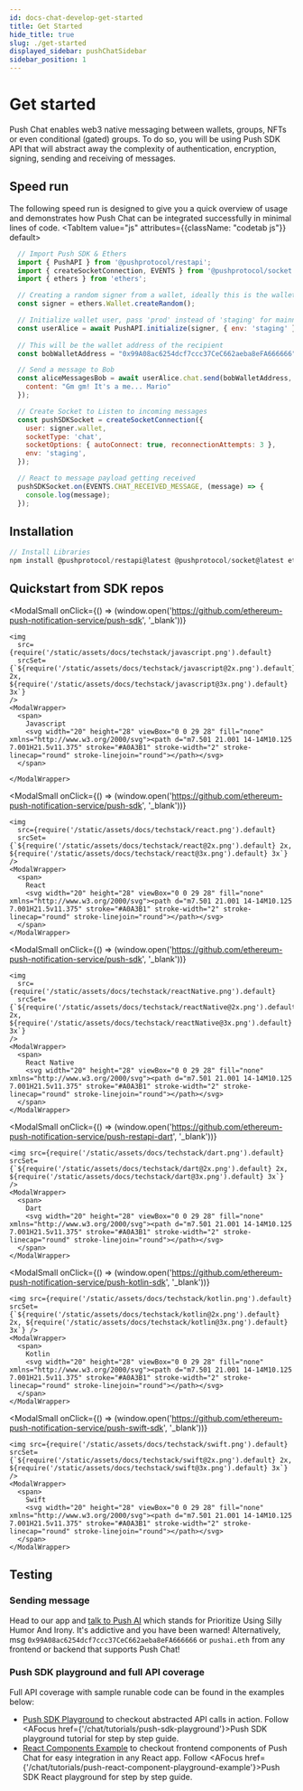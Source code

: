 ```yaml
---
id: docs-chat-develop-get-started
title: Get Started
hide_title: true
slug: ./get-started
displayed_sidebar: pushChatSidebar
sidebar_position: 1
---
```



# Get started
Push Chat enables web3 native messaging between wallets, groups, NFTs or even conditional (gated) groups. To do so, you will be using Push SDK API that will abstract away the complexity of authentication, encryption, signing, sending and receiving of messages. 

<head>
  <title>Start Building | Push Chat | Push Documentation</title>
</head>


## Speed run
The following speed run is designed to give you a quick overview of usage and demonstrates how Push Chat can be integrated successfully in minimal lines of code.
<Tabs className="codetabs" groupId="code-examples">
  <TabItem value="js" attributes={{className: "codetab js"}} default>
    

  ```js
    // Import Push SDK & Ethers
    import { PushAPI } from '@pushprotocol/restapi';
    import { createSocketConnection, EVENTS } from '@pushprotocol/socket';
    import { ethers } from 'ethers';

    // Creating a random signer from a wallet, ideally this is the wallet you will connect
    const signer = ethers.Wallet.createRandom();

    // Initialize wallet user, pass 'prod' instead of 'staging' for mainnet apps
    const userAlice = await PushAPI.initialize(signer, { env: 'staging' });
    
    // This will be the wallet address of the recipient 
    const bobWalletAddress = "0x99A08ac6254dcf7ccc37CeC662aeba8eFA666666";

    // Send a message to Bob
    const aliceMessagesBob = await userAlice.chat.send(bobWalletAddress, {
      content: "Gm gm! It's a me... Mario"
    });

    // Create Socket to Listen to incoming messages
    const pushSDKSocket = createSocketConnection({
      user: signer.wallet,
      socketType: 'chat',
      socketOptions: { autoConnect: true, reconnectionAttempts: 3 },
      env: 'staging',
    });

    // React to message payload getting received
    pushSDKSocket.on(EVENTS.CHAT_RECEIVED_MESSAGE, (message) => {
      console.log(message);
    });
  ```

  </TabItem>
</Tabs>

## Installation

<Tabs className="codetabs" groupId="code-examples">
  <TabItem value="js" attributes={{className: "codetab js"}} default>
    

  ```js
  // Install Libraries
  npm install @pushprotocol/restapi@latest @pushprotocol/socket@latest ethers@^5.7
  ```

  </TabItem>
</Tabs>

## Quickstart from SDK repos
<ModalContainer>

  <ModalSmall 
    onClick={() => (window.open('https://github.com/ethereum-push-notification-service/push-sdk', '_blank'))} 
  >
    <img 
      src={require('/static/assets/docs/techstack/javascript.png').default} 
      srcSet={`${require('/static/assets/docs/techstack/javascript@2x.png').default} 2x, ${require('/static/assets/docs/techstack/javascript@3x.png').default} 3x`} 
    />
    <ModalWrapper>
      <span>
        Javascript
        <svg width="20" height="28" viewBox="0 0 29 28" fill="none" xmlns="http://www.w3.org/2000/svg"><path d="m7.501 21.001 14-14M10.125 7.001H21.5v11.375" stroke="#A0A3B1" stroke-width="2" stroke-linecap="round" stroke-linejoin="round"></path></svg>
      </span>
      
    </ModalWrapper>
  </ModalSmall>

  <ModalSmall 
    onClick={() => (window.open('https://github.com/ethereum-push-notification-service/push-sdk', '_blank'))} 
  >
    <img
      src={require('/static/assets/docs/techstack/react.png').default} 
      srcSet={`${require('/static/assets/docs/techstack/react@2x.png').default} 2x, ${require('/static/assets/docs/techstack/react@3x.png').default} 3x`} 
    />
    <ModalWrapper>
      <span>
        React
        <svg width="20" height="28" viewBox="0 0 29 28" fill="none" xmlns="http://www.w3.org/2000/svg"><path d="m7.501 21.001 14-14M10.125 7.001H21.5v11.375" stroke="#A0A3B1" stroke-width="2" stroke-linecap="round" stroke-linejoin="round"></path></svg>
      </span>
    </ModalWrapper>
  </ModalSmall>

  <ModalSmall 
    onClick={() => (window.open('https://github.com/ethereum-push-notification-service/push-sdk', '_blank'))} 
  >
    <img 
      src={require('/static/assets/docs/techstack/reactNative.png').default} 
      srcSet={`${require('/static/assets/docs/techstack/reactNative@2x.png').default} 2x, ${require('/static/assets/docs/techstack/reactNative@3x.png').default} 3x`} 
    />
    <ModalWrapper>
      <span>
        React Native
        <svg width="20" height="28" viewBox="0 0 29 28" fill="none" xmlns="http://www.w3.org/2000/svg"><path d="m7.501 21.001 14-14M10.125 7.001H21.5v11.375" stroke="#A0A3B1" stroke-width="2" stroke-linecap="round" stroke-linejoin="round"></path></svg>
      </span>
    </ModalWrapper>
  </ModalSmall>

  <ModalSmall 
    onClick={() => (window.open('https://github.com/ethereum-push-notification-service/push-restapi-dart', '_blank'))} 
  >
    <img src={require('/static/assets/docs/techstack/dart.png').default} srcSet={`${require('/static/assets/docs/techstack/dart@2x.png').default} 2x, ${require('/static/assets/docs/techstack/dart@3x.png').default} 3x`} />
    <ModalWrapper>
      <span>
        Dart
        <svg width="20" height="28" viewBox="0 0 29 28" fill="none" xmlns="http://www.w3.org/2000/svg"><path d="m7.501 21.001 14-14M10.125 7.001H21.5v11.375" stroke="#A0A3B1" stroke-width="2" stroke-linecap="round" stroke-linejoin="round"></path></svg>
      </span>
    </ModalWrapper>
  </ModalSmall>

  <ModalSmall 
    onClick={() => (window.open('https://github.com/ethereum-push-notification-service/push-kotlin-sdk', '_blank'))} 
  >
    <img src={require('/static/assets/docs/techstack/kotlin.png').default} srcSet={`${require('/static/assets/docs/techstack/kotlin@2x.png').default} 2x, ${require('/static/assets/docs/techstack/kotlin@3x.png').default} 3x`} />
    <ModalWrapper>
      <span>
        Kotlin
        <svg width="20" height="28" viewBox="0 0 29 28" fill="none" xmlns="http://www.w3.org/2000/svg"><path d="m7.501 21.001 14-14M10.125 7.001H21.5v11.375" stroke="#A0A3B1" stroke-width="2" stroke-linecap="round" stroke-linejoin="round"></path></svg>
      </span>
    </ModalWrapper>
  </ModalSmall>

  <ModalSmall 
    onClick={() => (window.open('https://github.com/ethereum-push-notification-service/push-swift-sdk', '_blank'))} 
  >
    <img src={require('/static/assets/docs/techstack/swift.png').default} srcSet={`${require('/static/assets/docs/techstack/swift@2x.png').default} 2x, ${require('/static/assets/docs/techstack/swift@3x.png').default} 3x`} />
    <ModalWrapper>
      <span>
        Swift
        <svg width="20" height="28" viewBox="0 0 29 28" fill="none" xmlns="http://www.w3.org/2000/svg"><path d="m7.501 21.001 14-14M10.125 7.001H21.5v11.375" stroke="#A0A3B1" stroke-width="2" stroke-linecap="round" stroke-linejoin="round"></path></svg>
      </span>
    </ModalWrapper>
  </ModalSmall>

</ModalContainer>

## Testing
### Sending message
Head to our app and [talk to Push AI](https://app.push.org/chat/pushai.eth) which stands for Prioritize Using Silly Humor And Irony. It's addictive and you have been warned! 
Alternatively, msg `0x99A08ac6254dcf7ccc37CeC662aeba8eFA666666` or `pushai.eth` from any frontend or backend that supports Push Chat!

### Push SDK playground and full API coverage
Full API coverage with sample runable code can be found in the examples below:
- [Push SDK Playground](https://github.com/ethereum-push-notification-service/push-sdk/blob/main/packages/examples/sdk-backend-node/src/pushAPI/index.ts) to checkout abstracted API calls in action. Follow <AFocus href={'/chat/tutorials/push-sdk-playground'}>Push SDK playground tutorial</AFocus> for step by step guide.
- [React Components Example](https://github.com/ethereum-push-notification-service/push-sdk/tree/main/packages/examples/sdk-frontend-react) to checkout frontend components of Push Chat for easy integration in any React app. Follow <AFocus href={'/chat/tutorials/push-react-component-playground-example'}>Push SDK React playground</AFocus> for step by step guide.
